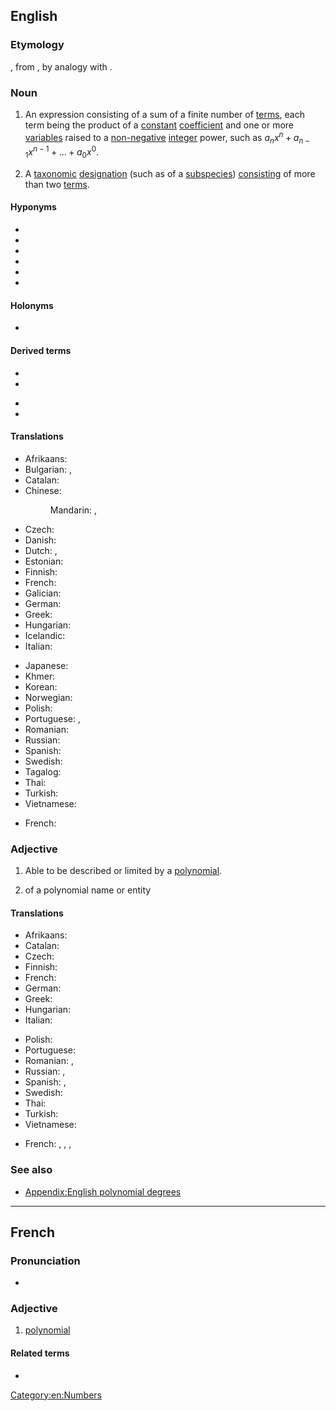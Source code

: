 {{also|polynômial}}
==English==
{{wikipedia}}

===Etymology===
{{root|en|ine-pro|*nem-}}
{{confix|en|poly|nomial}}, from {{m|grc|νομός||portion, part}}, by analogy with {{m|en|binomial}}.

===Noun===
{{en-noun}}

# {{lb|en|algebra|strict sense}} An expression consisting of a sum of a finite number of [[terms]], each term being the product of a [[constant]] [[coefficient]] and one or more [[variable]]s raised to a [[non-negative]] [[integer]] power, such as <math>a_n x^n + a_{n-1}x^{n-1} + ... + a_0 x^0</math>.
# {{lb|en|taxonomy}} A [[taxonomic]] [[designation]] (such as of a [[subspecies]]) [[consisting]] of more than two [[term]]s.

====Hyponyms====
* {{l|en|binomial}}
* {{l|en|homogeneous polynomial}}
* {{l|en|monomial}}
* {{l|en|trinomial}}
* {{l|en|quadrinomial}}
* {{l|en|quantic}}

====Holonyms====
* {{l|en|rational function}}

====Derived terms====
{{der-top}}
* {{l|en|polynomial complexity}}
* {{l|en|polynomial equation}}
{{der-mid}}
* {{l|en|polynomial interpolation}}
* {{l|en|polynomial sequence}}
{{der-bottom}}

====Translations====
{{trans-top|algebraic expression}}
* Afrikaans: {{t+|af|polinoom}}
* Bulgarian: {{t|bg|полином|m}}, {{t|bg|многочлен|m}}
* Catalan: {{t|ca|polinomi|m}}
* Chinese:
*: Mandarin: {{t+|cmn|多項式|sc=Hani}}, {{t+|cmn|多项式|tr=duōxiàngshì|sc=Hani}}
* Czech: {{t|cs|polynom|m}}
* Danish: {{t|da|polynomium|n}}
* Dutch: {{t+|nl|polynoom|n|m}}, {{t|nl|veelterm|m}}
* Estonian: {{t|et|polünoom}}
* Finnish: {{t+|fi|polynomi}}
* French: {{t+|fr|polynôme|m}}
* Galician: {{t|gl|polinomio|m}}
* German: {{t+|de|Polynom|n}}
* Greek: {{t+|el|πολυώνυμο|n}}
* Hungarian: {{t+|hu|polinom}}
* Icelandic: {{t|is|margliða|f}}
* Italian: {{t+|it|polinomio|m}}
{{trans-mid}}
* Japanese: {{t+|ja|多項式|tr=たこうしき, takōshiki}}
* Khmer: {{t+|km|ពហុធា|tr=pea’hu’tʰie|sc=Khmr}}
* Korean: {{t+|ko|다항식}}
* Norwegian: {{t+|no|polynom|n}}
* Polish: {{t+|pl|wielomian|m}}
* Portuguese: {{t+|pt|polinómio|m}} {{q|Portugal}}, {{t+|pt|polinômio|m}} {{q|Brazil}}
* Romanian: {{t+|ro|polinom|n}}
* Russian: {{t+|ru|многочле́н|m}}
* Spanish: {{t+|es|polinomio|m}}
* Swedish: {{t+|sv|polynom|n}}
* Tagalog: {{t|tl|damikay}}
* Thai: {{t|th|พหุนาม}}
* Turkish: {{t+|tr|polinom}}
* Vietnamese: {{t+|vi|đa thức}}
{{trans-bottom}}

{{trans-top|taxonomic designation}}
* French: {{t+|fr|polynôme|m}}
{{trans-mid}}
{{trans-bottom}}

===Adjective===
{{en-adj|-}}

# {{lb|en|algebra}} Able to be described or limited by a [[#Noun|polynomial]].
# {{lb|en|taxonomy}} of a polynomial name or entity

====Translations====
{{trans-top|in algebra}}
* Afrikaans: {{t|af|polinomies}}
* Catalan: {{t|ca|polinomial}}
* Czech: {{t|cs|polynomický}}
* Finnish: {{t|fi|polynominen}}
* French: {{t+|fr|polynomial}}
* German: {{t|de|polynomisch}}
* Greek: {{t+|el|πολυωνυμικός}}
* Hungarian: {{t+|hu|polinomiális}}
* Italian: {{t+|it|polinomiale}}
{{trans-mid}}
* Polish: {{t|pl|wielomianowy|m}}
* Portuguese: {{t|pt|polinomial}}
* Romanian: {{t+|ro|polinomial}}, {{t|ro|polinomic}}
* Russian: {{t+|ru|многочле́нный}}, {{t+|ru|полиномиа́льный}}
* Spanish: {{t|es|polinomial}}, {{t|es|polinómico}}
* Swedish: {{t+|sv|polynomiell}}
* Thai: {{t|th|พหุนาม}}
* Turkish: {{t+|tr|polinom}}
* Vietnamese: {{t+|vi|đa thức}}
{{trans-bottom}}

{{trans-top|in taxonomy}}
* French: {{t|fr|polynominal|m}}, {{t|fr|polynominale|f}}, {{t+|fr|polynomial|m}}, {{t+|fr|polynomiale|f}}
{{trans-mid}}
{{trans-bottom}}

===See also===
* [[Appendix:English polynomial degrees]]

[[Category:en:Numbers]]

----

==French==

===Pronunciation===
* {{audio|fr|LL-Q150 (fra)-Lepticed7-polynomial.wav|Audio}}

===Adjective===
{{fr-adj}}

# [[#Adjective|polynomial]]

====Related terms====
* {{l|fr|polynôme}}